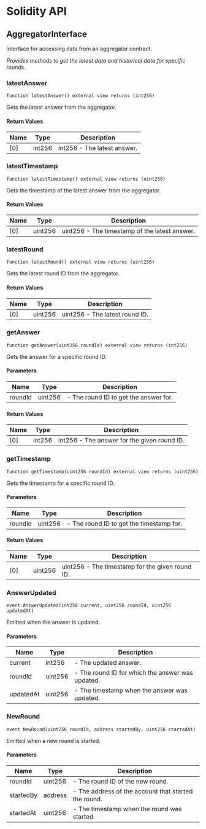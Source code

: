 # Solidity API

## AggregatorInterface

Interface for accessing data from an aggregator contract.

_Provides methods to get the latest data and historical data for specific rounds._

### latestAnswer

```solidity
function latestAnswer() external view returns (int256)
```

Gets the latest answer from the aggregator.

#### Return Values

| Name | Type | Description |
| ---- | ---- | ----------- |
| [0] | int256 | int256 - The latest answer. |

### latestTimestamp

```solidity
function latestTimestamp() external view returns (uint256)
```

Gets the timestamp of the latest answer from the aggregator.

#### Return Values

| Name | Type | Description |
| ---- | ---- | ----------- |
| [0] | uint256 | uint256 - The timestamp of the latest answer. |

### latestRound

```solidity
function latestRound() external view returns (uint256)
```

Gets the latest round ID from the aggregator.

#### Return Values

| Name | Type | Description |
| ---- | ---- | ----------- |
| [0] | uint256 | uint256 - The latest round ID. |

### getAnswer

```solidity
function getAnswer(uint256 roundId) external view returns (int256)
```

Gets the answer for a specific round ID.

#### Parameters

| Name | Type | Description |
| ---- | ---- | ----------- |
| roundId | uint256 | - The round ID to get the answer for. |

#### Return Values

| Name | Type | Description |
| ---- | ---- | ----------- |
| [0] | int256 | int256 - The answer for the given round ID. |

### getTimestamp

```solidity
function getTimestamp(uint256 roundId) external view returns (uint256)
```

Gets the timestamp for a specific round ID.

#### Parameters

| Name | Type | Description |
| ---- | ---- | ----------- |
| roundId | uint256 | - The round ID to get the timestamp for. |

#### Return Values

| Name | Type | Description |
| ---- | ---- | ----------- |
| [0] | uint256 | uint256 - The timestamp for the given round ID. |

### AnswerUpdated

```solidity
event AnswerUpdated(int256 current, uint256 roundId, uint256 updatedAt)
```

Emitted when the answer is updated.

#### Parameters

| Name | Type | Description |
| ---- | ---- | ----------- |
| current | int256 | - The updated answer. |
| roundId | uint256 | - The round ID for which the answer was updated. |
| updatedAt | uint256 | - The timestamp when the answer was updated. |

### NewRound

```solidity
event NewRound(uint256 roundId, address startedBy, uint256 startedAt)
```

Emitted when a new round is started.

#### Parameters

| Name | Type | Description |
| ---- | ---- | ----------- |
| roundId | uint256 | - The round ID of the new round. |
| startedBy | address | - The address of the account that started the round. |
| startedAt | uint256 | - The timestamp when the round was started. |

